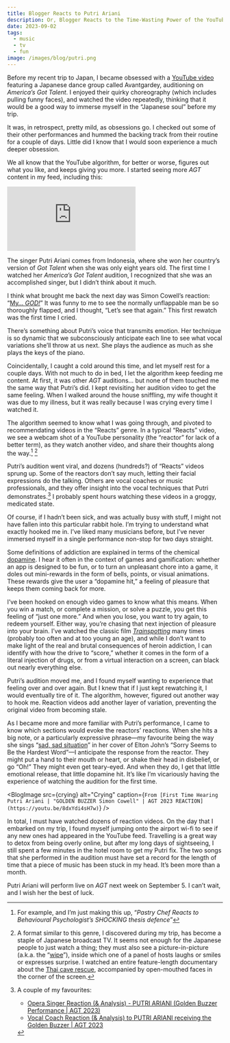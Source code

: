 ```yaml
---
title: Blogger Reacts to Putri Ariani
description: Or, Blogger Reacts to the Time-Wasting Power of the YouTube Algorithm
date: 2023-09-02
tags:
  - music
  - tv
  - fun
image: /images/blog/putri.png
---
```



Before my recent trip to Japan, I became obsessed with a [YouTube video][1] featuring a Japanese dance group called Avantgardey, auditioning on _America’s Got Talent_. I enjoyed their quirky choreography (which includes pulling funny faces), and watched the video repeatedly, thinking that it would be a good way to immerse myself in the “Japanese soul” before my trip.

It was, in retrospect, pretty mild, as obsessions go. I checked out some of their other performances and hummed the backing track from their routine for a couple of days. Little did I know that I would soon experience a much deeper obsession.

We all know that the YouTube algorithm, for better or worse, figures out what you like, and keeps giving you more. I started seeing more _AGT_ content in my feed, including this:

<div class="iframe-container">
<iframe src="https://www.youtube.com/embed/Wyb0ExKOE4w?si=1w74AwKZTdlFE-qX" title="YouTube video player" frameborder="0" allow="accelerometer; autoplay; clipboard-write; encrypted-media; gyroscope; picture-in-picture; web-share" allowfullscreen></iframe>
</div>

The singer Putri Ariani comes from Indonesia, where she won her country’s version of _Got Talent_ when she was only eight years old. The first time I watched her _America’s Got Talent_ audition, I recognized that she was an accomplished singer, but I didn’t think about it much.

I think what brought me back the next day was Simon Cowell’s reaction: “[My… _GOD!_][2]” It was funny to me to see the normally unflappable man be so thoroughly flapped, and I thought, “Let’s see that again.” This first rewatch was the first time I cried.

There’s something about Putri’s voice that transmits emotion. Her technique is so dynamic that we subconsciously anticipate each line to see what vocal variations she’ll throw at us next. She plays the audience as much as she plays the keys of the piano.

Coincidentally, I caught a cold around this time, and let myself rest for a couple days. With not much to do in bed, I let the algorithm keep feeding me content. At first, it was other _AGT_ auditions… but none of them touched me the same way that Putri’s did. I kept revisiting her audition video to get the same feeling. When I walked around the house sniffling, my wife thought it was due to my illness, but it was really because I was crying every time I watched it.

The algorithm seemed to know what I was going through, and pivoted to recommendating videos in the “Reacts” genre. In a typical “Reacts” video, we see a webcam shot of a YouTube personality (the “reactor” for lack of a better term), as they watch another video, and share their thoughts along the way.[^1] [^2]

<BlogImage src={reactors} alt="YouTube face" />

Putri’s audition went viral, and dozens (hundreds?) of “Reacts” videos sprung up. Some of the reactors don’t say much, letting their facial expressions do the talking. Others are vocal coaches or music professionals, and they offer insight into the vocal techniques that Putri demonstrates.[^3] I probably spent hours watching these videos in a groggy, medicated state.

Of course, if I hadn’t been sick, and was actually busy with stuff, I might not have fallen into this particular rabbit hole. I’m trying to understand what exactly hooked me in. I’ve liked many musicians before, but I’ve never immersed myself in a single performance non-stop for two days straight.

Some definitions of addiction are explained in terms of the chemical [dopamine][7]. I hear it often in the context of games and gamification: whether an app is designed to be fun, or to turn an unpleasant chore into a game, it doles out mini-rewards in the form of bells, points, or visual animations. These rewards give the user a “dopamine hit,” a feeling of pleasure that keeps them coming back for more.

<BlogImage src={trainspotting} alt="Trainspotting" />

I’ve been hooked on enough video games to know what this means. When you win a match, or complete a mission, or solve a puzzle, you get this feeling of “just one more.” And when you lose, you want to try again, to redeem yourself. Either way, you’re chasing that next injection of pleasure into your brain. I’ve watched the classic film [_Trainspotting_][8] many times (probably too often and at too young an age), and while I don’t want to make light of the real and brutal consequences of heroin addiction, I can identify with how the drive to “score,” whether it comes in the form of a literal injection of drugs, or from a virtual interaction on a screen, can black out nearly everything else.

Putri’s audition moved me, and I found myself wanting to experience that feeling over and over again. But I knew that if I just kept rewatching it, I would eventually tire of it. The algorithm, however, figured out another way to hook me. Reaction videos add another layer of variation, preventing the original video from becoming stale.

As I became more and more familiar with Putri’s performance, I came to know which sections would evoke the reactors’ reactions. When she hits a big note, or a particularly expressive phrase—my favourite being the way she sings “[sad, sad situation][9]” in her cover of Elton John’s “Sorry Seems to Be the Hardest Word”—I anticipate the response from the reactor. They might put a hand to their mouth or heart, or shake their head in disbelief, or go “Oh!” They might even get teary-eyed. And when they do, I get that little emotional release, that little dopamine hit. It’s like I’m vicariously having the experience of watching the audition for the first time.

<BlogImage src={crying} alt="Crying" caption={`From [First Time Hearing Putri Ariani | "GOLDEN BUZZER Simon Cowell" | AGT 2023 REACTION](https://youtu.be/8dxYdi4sH7w)`} />

In total, I must have watched dozens of reaction videos. On the day that I embarked on my trip, I found myself jumping onto the airport wi-fi to see if any new ones had appeared in the YouTube feed. Travelling is a great way to detox from being overly online, but after my long days of sightseeing, I still spent a few minutes in the hotel room to get my Putri fix. The two songs that she performed in the audition must have set a record for the length of time that a piece of music has been stuck in my head. It’s been more than a month.

Putri Ariani will perform live on _AGT_ next week on September 5. I can’t wait, and I wish her the best of luck.

[^1]:	For example, and I’m just making this up, “_Pastry Chef Reacts to Behavioural Psychologist’s SHOCKING thesis defence_”

[^2]:	A format similar to this genre, I discovered during my trip, has become a staple of Japanese broadcast TV. It seems not enough for the Japanese people to just watch a thing; they must also see a picture-in-picture (a.k.a. the “[wipe][3]”), inside which one of a panel of hosts laughs or smiles or expresses surprise. I watched an entire feature-length documentary about the [Thai cave rescue][4], accompanied by open-mouthed faces in the corner of the screen.

[^3]:	A couple of my favourites:
	- [Opera Singer Reaction (& Analysis) - PUTRI ARIANI (Golden Buzzer Performance | AGT 2023)][5]
	- [Vocal Coach Reaction (& Analysis) to PUTRI ARIANI receiving the Golden Buzzer | AGT 2023][6]

[1]:	link
[2]:	https://youtu.be/Wyb0ExKOE4w?t=519
[3]:	http://www.accessj.com/2012/02/wipe-that-picture-in-corner-on-tv.html
[4]:	https://en.wikipedia.org/wiki/Tham_Luang_cave_rescue
[5]:	https://youtu.be/PH70G8Z1OlQ
[6]:	https://youtu.be/T17t0LoPqD4
[7]:	https://en.wikipedia.org/wiki/Dopamine#Drug_addiction_and_psychostimulants
[8]:	placeholder
[9]:	https://youtu.be/Wyb0ExKOE4w?t=460